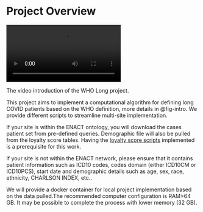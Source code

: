 # Project Overview {.unnumbered}

::: {#fig-intro}
![](images/WHOLong.mp4){fig-align="center"}

The video introduction of the WHO Long project.
:::

This project aims to implement a computational algorithm for defining long COVID patients based on the WHO definition, more details in @fig-intro. We provide different scripts to streamline multi-site implementation.

If your site is within the ENACT ontology, you will download the cases patient set from pre-defined queries. Demographic file will also be pulled from the loyalty score tables. Having the [loyalty score scripts](https://github.com/i2b2plugins/loyalty_cohort) implemented is a prerequisite for this work.

If your site is not within the ENACT network, please ensure that it contains patient information such as ICD10 codes, codes domain (either ICD10CM or ICD10PCS), start date and demographic details such as age, sex, race, ethnicity, CHARLSON INDEX, etc..

We will provide a docker container for local project implementation based on the data pulled.The recommended computer configuration is RAM\>64 GB. It may be possible to complete the process with lower memory (32 GB).
